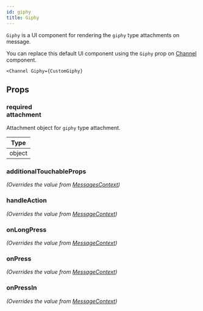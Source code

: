 ```yaml
---
id: giphy
title: Giphy
---
```




`Giphy` is a UI component for rendering the `giphy` type attachments on message.

You can replace this default UI component using the `Giphy` prop on [Channel](../core-components/channel.mdx) component.

```tsx
<Channel Giphy={CustomGiphy}
```

## Props

### <div class="label required">required</div> **attachment**

Attachment object for `giphy` type attachment.

| Type |
| - |
| object |

### additionalTouchableProps

_(Overrides the value from [MessagesContext](../contexts/messages_context.mdx))_

<AdditionalTouchableProps />

### handleAction

_(Overrides the value from [MessageContext](../contexts/message_context.mdx))_

<HandleAction />

### onLongPress

_(Overrides the value from [MessageContext](../contexts/message_context.mdx))_

<OnLongPress />

### onPress

_(Overrides the value from [MessageContext](../contexts/message_context.mdx))_

<OnPress />

### onPressIn

_(Overrides the value from [MessageContext](../contexts/message_context.mdx))_

<OnPressIn />